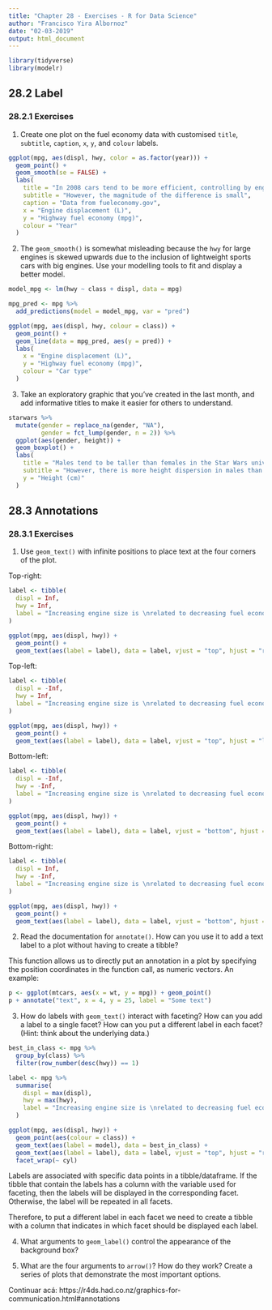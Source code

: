 ```yaml
---
title: "Chapter 28 - Exercises - R for Data Science"
author: "Francisco Yira Albornoz"
date: "02-03-2019"
output: html_document
---
```


```r
library(tidyverse)
library(modelr)
```


## 28.2 Label

### 28.2.1 Exercises

1. Create one plot on the fuel economy data with customised `title`, `subtitle`, `caption`, `x`, `y`, and `colour` labels.

```r
ggplot(mpg, aes(displ, hwy, color = as.factor(year))) +
  geom_point() +
  geom_smooth(se = FALSE) +
  labs(
    title = "In 2008 cars tend to be more efficient, controlling by engine size",
    subtitle = "However, the magnitude of the difference is small",
    caption = "Data from fueleconomy.gov",
    x = "Engine displacement (L)",
    y = "Highway fuel economy (mpg)",
    colour = "Year"
  )
```

2. The `geom_smooth()` is somewhat misleading because the `hwy` for large engines is skewed upwards due to the inclusion of lightweight sports cars with big engines. Use your modelling tools to fit and display a better model.

```r
model_mpg <- lm(hwy ~ class + displ, data = mpg)

mpg_pred <- mpg %>% 
  add_predictions(model = model_mpg, var = "pred")

ggplot(mpg, aes(displ, hwy, colour = class)) +
  geom_point() +
  geom_line(data = mpg_pred, aes(y = pred)) +
  labs(
    x = "Engine displacement (L)",
    y = "Highway fuel economy (mpg)",
    colour = "Car type"
  )
```

3. Take an exploratory graphic that you’ve created in the last month, and add informative titles to make it easier for others to understand.
```r
starwars %>% 
  mutate(gender = replace_na(gender, "NA"),
         gender = fct_lump(gender, n = 2)) %>% 
  ggplot(aes(gender, height)) +
  geom_boxplot() +
  labs(
    title = "Males tend to be taller than females in the Star Wars universe",
    subtitle = "However, there is more height dispersion in males than in other genders",
    y = "Height (cm)"
  )
```

## 28.3 Annotations

### 28.3.1 Exercises

1. Use `geom_text()` with infinite positions to place text at the four corners of the plot.

Top-right:
```r
label <- tibble(
  displ = Inf,
  hwy = Inf,
  label = "Increasing engine size is \nrelated to decreasing fuel economy."
)

ggplot(mpg, aes(displ, hwy)) +
  geom_point() +
  geom_text(aes(label = label), data = label, vjust = "top", hjust = "right")
```

Top-left:
```r
label <- tibble(
  displ = -Inf,
  hwy = Inf,
  label = "Increasing engine size is \nrelated to decreasing fuel economy."
)

ggplot(mpg, aes(displ, hwy)) +
  geom_point() +
  geom_text(aes(label = label), data = label, vjust = "top", hjust = "left")
```

Bottom-left:
```r
label <- tibble(
  displ = -Inf,
  hwy = -Inf,
  label = "Increasing engine size is \nrelated to decreasing fuel economy."
)

ggplot(mpg, aes(displ, hwy)) +
  geom_point() +
  geom_text(aes(label = label), data = label, vjust = "bottom", hjust = "left")
```

Bottom-right:
```r
label <- tibble(
  displ = Inf,
  hwy = -Inf,
  label = "Increasing engine size is \nrelated to decreasing fuel economy."
)

ggplot(mpg, aes(displ, hwy)) +
  geom_point() +
  geom_text(aes(label = label), data = label, vjust = "bottom", hjust = "right")
```

2. Read the documentation for `annotate()`. How can you use it to add a text label to a plot without having to create a tibble?

This function allows us to directly put an annotation in a plot by specifying the position coordinates in the function call, as numeric vectors. An example:

```r
p <- ggplot(mtcars, aes(x = wt, y = mpg)) + geom_point()
p + annotate("text", x = 4, y = 25, label = "Some text")
```

3. How do labels with `geom_text()` interact with faceting? How can you add a label to a single facet? How can you put a different label in each facet? (Hint: think about the underlying data.)

```r
best_in_class <- mpg %>%
  group_by(class) %>%
  filter(row_number(desc(hwy)) == 1)

label <- mpg %>%
  summarise(
    displ = max(displ),
    hwy = max(hwy),
    label = "Increasing engine size is \nrelated to decreasing fuel economy."
  )

ggplot(mpg, aes(displ, hwy)) +
  geom_point(aes(colour = class)) +
  geom_text(aes(label = model), data = best_in_class) +
  geom_text(aes(label = label), data = label, vjust = "top", hjust = "right") +
  facet_wrap(~ cyl)
```

Labels are associated with specific data points in a tibble/dataframe. If the tibble that contain the labels has a column with the variable used for faceting, then the labels will be displayed in the corresponding facet. Otherwise, the label will be repeated in all facets.

Therefore, to put a different label in each facet we need to create a tibble with a column that indicates in which facet should be displayed each label.

4. What arguments to `geom_label()` control the appearance of the background box?

5. What are the four arguments to `arrow()`? How do they work? Create a series of plots that demonstrate the most important options.

Continuar acá: https://r4ds.had.co.nz/graphics-for-communication.html#annotations 